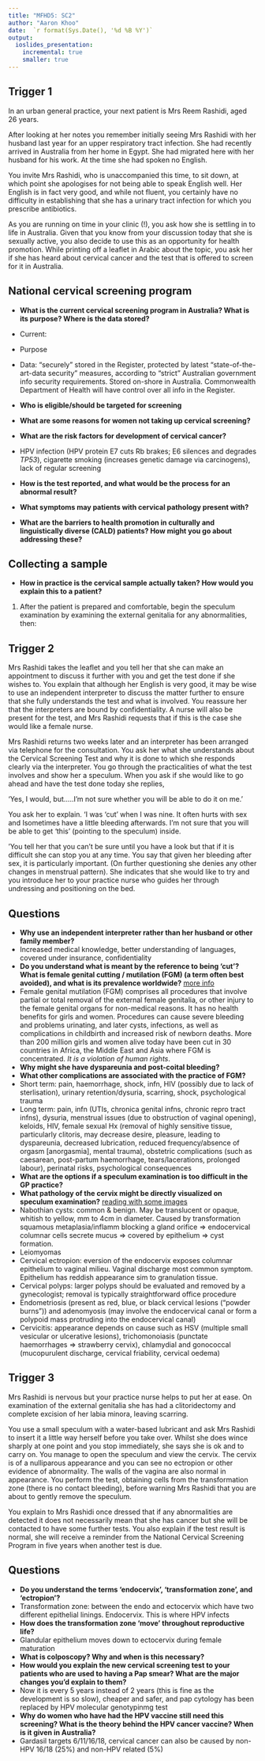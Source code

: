 ```yaml
---
title: "MFHD5: SC2"
author: "Aaron Khoo"
date:  `r format(Sys.Date(), '%d %B %Y')`
output:
  ioslides_presentation:
    incremental: true
    smaller: true
---
```


## Trigger 1

In an urban general practice, your next patient is Mrs Reem Rashidi, aged 26 years.

After looking at her notes you remember initially seeing Mrs Rashidi with her husband last year for an upper respiratory tract infection. She had recently arrived in Australia from her home in Egypt. She had migrated here with her husband for his work. At the time she had spoken no English.

You invite Mrs Rashidi, who is unaccompanied this time, to sit down, at which point she apologises for not being able to speak English well. Her English is in fact very good, and while not fluent, you certainly have no difficulty in establishing that she has a urinary tract infection for which you prescribe antibiotics.

As you are running on time in your clinic (!), you ask how she is settling in to life in Australia. Given that you know from your discussion today that she is sexually active, you also decide to use this as an opportunity for health promotion. While printing off a leaflet in Arabic about the topic, you ask her if she has heard about cervical cancer and the test that is offered to screen for it in Australia.

## National cervical screening program

-  **What is the current cervical screening program in Australia? What is its purpose? Where is the data stored?**
-  Current:
-  Purpose
-  Data: "securely" stored in the Register, protected by latest "state-of-the-art-data security" measures, according to "strict" Australian government info security requirements. Stored on-shore in Australia. Commonwealth Department of Health will have control over all info in the Register.
-  **Who is eligible/should be targeted for screening**
-  **What are some reasons for women not taking up cervical screening?**
-  **What are the risk factors for development of cervical cancer?**
-  HPV infection (HPV protein E7 cuts Rb brakes; E6 silences and degrades *TP53*), cigarette smoking (increases genetic damage via carcinogens), lack of regular screening
-  **How is the test reported, and what would be the process for an abnormal result?**

-  **What symptoms may patients with cervical pathology present with?**
-  **What are the barriers to health promotion in culturally and linguistically diverse (CALD) patients? How might you go about addressing these?**


## Collecting a sample

-  **How in practice is the cervical sample actually taken? How would you explain this to a patient?**
1.  After the patient is prepared and comfortable, begin the speculum examination by examining the external genitalia for any abnormalities, then:

## Trigger 2

Mrs Rashidi takes the leaflet and you tell her that she can make an appointment to discuss it further with you and get the test done if she wishes to. You explain that although her English is very good, it may be wise to use an independent interpreter to discuss the matter further to ensure that she fully understands the test and what is involved. You reassure her that the interpreters are bound by confidentiality. A nurse will also be present for the test, and Mrs Rashidi requests that if this is the case she would like a female nurse.

Mrs Rashidi returns two weeks later and an interpreter has been arranged via telephone for the consultation. You ask her what she understands about the Cervical Screening Test and why it is done to which she responds clearly via the interpreter. You go through the practicalities of what the test involves and show her a speculum. When you ask if she would like to go ahead and have the test done today she replies,

‘Yes, I would, but…..I’m not sure whether you will be able to do it on me.’

You ask her to explain. ‘I was ‘cut’ when I was nine. It often hurts with sex and Isometimes have a little bleeding afterwards. I’m not sure that you will be able to get ‘this’ (pointing to the speculum) inside.

’You tell her that you can’t be sure until you have a look but that if it is difficult she can stop you at any time. You say that given her bleeding after sex, it is particularly important. (On further questioning she denies any other changes in menstrual pattern). She indicates that she would like to try and you introduce her to your practice nurse who guides her through undressing and positioning on the bed.

## Questions

-  **Why use an independent interpreter rather than her husband or other family member?**
-  Increased medical knowledge, better understanding of languages, covered under insurance, confidentiality
-  **Do you understand what is meant by the reference to being ‘cut’? What is female genital cutting / mutilation (FGM) (a term often best avoided), and what is its prevalence worldwide?** [more info](http://www.who.int/mediacentre/factsheets/fs241/en/)
-  Female genital mutilation (FGM) comprises all procedures that involve partial or total removal of the external female genitalia, or other injury to the female genital organs for non-medical reasons. It has no health benefits for girls and women. Procedures can cause severe bleeding and problems urinating, and later cysts, infections, as well as complications in childbirth and increased risk of newborn deaths.
More than 200 million girls and women alive today have been cut in 30 countries in Africa, the Middle East and Asia where FGM is concentrated. *It is a violation of  human rights*.
-  **Why might she have dyspareunia and post-coital bleeding?**
-  **What other complications are associated with the practice of FGM?**
-  Short term: pain, haemorrhage, shock, infn, HIV (possibly due to lack of sterlisation), urinary retention/dysuria, scarring, shock, psychological trauma
-  Long term: pain, infn (UTIs, chronica genital infns, chronic repro tract infns), dysuria, menstrual issues (due to obstruction of vaginal opening), keloids, HIV, female sexual Hx (removal of highly sensitive tissue, particularly clitoris, may decrease desire, pleasure, leading to dyspareunia, decreased lubrication, reduced frequency/absence of orgasm [anorgasmia], mental trauma), obstetric complications (such as caesarean, post-partum haemorrhage, tears/lacerations, prolonged labour), perinatal risks, psychological consequences
-  **What are the options if a speculum examination is too difficult in the GP practice?**
-   **What pathology of the cervix might be directly visualized on speculum examination?** [reading with some images](https://www.ncbi.nlm.nih.gov/pmc/articles/PMC3031439/)
-  Nabothian cysts: common & benign. May be translucent or opaque, whitish to yellow, mm to 4cm in diameter. Caused by transformation squamous metaplasia/inflamm blocking a gland orifice => endocervical columnar cells secrete mucus => covered by epithelium => cyst formation.
-  Leiomyomas
-  Cervical ectropion: eversion of the endocervix exposes columnar epithelium to vaginal milieu. Vaginal discharge most common symptom. Epithelium has reddish appearance sim to granulation tissue.
-  Cervical polyps: larger polyps should be evaluated and removed by a gynecologist; removal is typically straightforward office procedure
-  Endometriosis (present as red, blue, or black cervical lesions (“powder burns”)) and adenomyosis (may involve the endocervical canal or form a polypoid mass protruding into the endocervical canal)
-  Cervicitis: appearance depends on cause such as HSV (multiple small vesicular or ulcerative lesions), trichomonoiasis (punctate haemorrhages => strawberry cervix), chlamydial and gonococcal (mucopurulent discharge, cervical friability, cervical oedema)


## Trigger 3

Mrs Rashidi is nervous but your practice nurse helps to put her at ease. On examination of the external genitalia she has had a clitoridectomy and complete excision of her labia minora, leaving scarring.

You use a small speculum with a water-based lubricant and ask Mrs Rashidi to insert it a little way herself before you take over. Whilst she does wince sharply at one point and you stop immediately, she says she is ok and to carry on. You manage to open the speculum and view the cervix. The cervix is of a nulliparous appearance and you can see no ectropion or other evidence of abnormality. The walls of the vagina are also normal in appearance. You perform the test, obtaining cells from the transformation zone (there is no contact bleeding), before warning Mrs Rashidi that you are about to gently remove the speculum.

You explain to Mrs Rashidi once dressed that if any abnormalities are detected it does not necessarily mean that she has cancer but she will be contacted to have some further tests. You also explain if the test result is normal, she will receive a reminder from the National Cervical Screening Program in five years when another test is due.

## Questions

-  **Do you understand the terms ‘endocervix’, ‘transformation zone’, and ‘ectropion’?**
-  Transformation zone: between the endo and ectocervix which have two different epithelial linings. Endocervix. This is where HPV infects
-  **How does the transformation zone ‘move’ throughout reproductive life?**
-  Glandular epithelium moves down to ectocervix during female maturation
-  **What is colposcopy? Why and when is this necessary?**
-  **How would you explain the new cervical screening test to your patients who are used to having a Pap smear? What are the major changes you’d explain to them?**
-  Now it is every 5 years instead of 2 years (this is fine as the development is so slow), cheaper and safer, and pap cytology has been replaced by HPV molecular genotypinmg test
-  **Why do women who have had the HPV vaccine still need this screening? What is the theory behind the HPV cancer vaccine? When is it given in Australia?**
-  Gardasil targets 6/11/16/18, cervical cancer can also be caused by non-HPV 16/18 (25%) and non-HPV related (5%)
